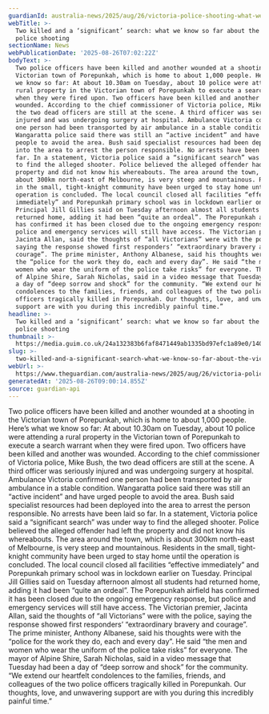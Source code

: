 ```yaml
---
guardianId: australia-news/2025/aug/26/victoria-police-shooting-what-we-know-so-far-ntwnfb
webTitle: >-
  Two killed and a ‘significant’ search: what we know so far about the Victorian
  police shooting
sectionName: News
webPublicationDate: '2025-08-26T07:02:22Z'
bodyText: >-
  Two police officers have been killed and another wounded at a shooting in the
  Victorian town of Porepunkah, which is home to about 1,000 people. Here’s what
  we know so far: At about 10.30am on Tuesday, about 10 police were attending a
  rural property in the Victorian town of Porepunkah to execute a search warrant
  when they were fired upon. Two officers have been killed and another was
  wounded. According to the chief commissioner of Victoria police, Mike Bush,
  the two dead officers are still at the scene. A third officer was seriously
  injured and was undergoing surgery at hospital. Ambulance Victoria confirmed
  one person had been transported by air ambulance in a stable condition.
  Wangaratta police said there was still an “active incident” and have urged
  people to avoid the area. Bush said specialist resources had been deployed
  into the area to arrest the person responsible. No arrests have been laid so
  far. In a statement, Victoria police said a “significant search” was under way
  to find the alleged shooter. Police believed the alleged offender had left the
  property and did not know his whereabouts. The area around the town, which is
  about 300km north-east of Melbourne, is very steep and mountainous. Residents
  in the small, tight-knight community have been urged to stay home until the
  operation is concluded. The local council closed all facilities “effective
  immediately” and Porepunkah primary school was in lockdown earlier on Tuesday.
  Principal Jill Gillies said on Tuesday afternoon almost all students had
  returned home, adding it had been “quite an ordeal”. The Porepunkah airfield
  has confirmed it has been closed due to the ongoing emergency response, but
  police and emergency services will still have access. The Victorian premier,
  Jacinta Allan, said the thoughts of “all Victorians” were with the police,
  saying the response showed first responders’ “extraordinary bravery and
  courage”. The prime minister, Anthony Albanese, said his thoughts were with
  the “police for the work they do, each and every day”. He said “the men and
  women who wear the uniform of the police take risks” for everyone. The mayor
  of Alpine Shire, Sarah Nicholas, said in a video message that Tuesday had been
  a day of “deep sorrow and shock” for the community. “We extend our heartfelt
  condolences to the families, friends, and colleagues of the two police
  officers tragically killed in Porepunkah. Our thoughts, love, and unwavering
  support are with you during this incredibly painful time.”
headline: >-
  Two killed and a ‘significant’ search: what we know so far about the Victorian
  police shooting
thumbnail: >-
  https://media.guim.co.uk/24a132383b6faf8471449ab1335bd97efc1a89e0/140_4_1342_1074/500.jpg
slug: >-
  two-killed-and-a-significant-search-what-we-know-so-far-about-the-victorian-police-shooting
webUrl: >-
  https://www.theguardian.com/australia-news/2025/aug/26/victoria-police-shooting-what-we-know-so-far-ntwnfb
generatedAt: '2025-08-26T09:00:14.855Z'
source: guardian-api
---
```

Two police officers have been killed and another wounded at a shooting in the Victorian town of Porepunkah, which is home to about 1,000 people. Here’s what we know so far: At about 10.30am on Tuesday, about 10 police were attending a rural property in the Victorian town of Porepunkah to execute a search warrant when they were fired upon. Two officers have been killed and another was wounded. According to the chief commissioner of Victoria police, Mike Bush, the two dead officers are still at the scene. A third officer was seriously injured and was undergoing surgery at hospital. Ambulance Victoria confirmed one person had been transported by air ambulance in a stable condition. Wangaratta police said there was still an “active incident” and have urged people to avoid the area. Bush said specialist resources had been deployed into the area to arrest the person responsible. No arrests have been laid so far. In a statement, Victoria police said a “significant search” was under way to find the alleged shooter. Police believed the alleged offender had left the property and did not know his whereabouts. The area around the town, which is about 300km north-east of Melbourne, is very steep and mountainous. Residents in the small, tight-knight community have been urged to stay home until the operation is concluded. The local council closed all facilities “effective immediately” and Porepunkah primary school was in lockdown earlier on Tuesday. Principal Jill Gillies said on Tuesday afternoon almost all students had returned home, adding it had been “quite an ordeal”. The Porepunkah airfield has confirmed it has been closed due to the ongoing emergency response, but police and emergency services will still have access. The Victorian premier, Jacinta Allan, said the thoughts of “all Victorians” were with the police, saying the response showed first responders’ “extraordinary bravery and courage”. The prime minister, Anthony Albanese, said his thoughts were with the “police for the work they do, each and every day”. He said “the men and women who wear the uniform of the police take risks” for everyone. The mayor of Alpine Shire, Sarah Nicholas, said in a video message that Tuesday had been a day of “deep sorrow and shock” for the community. “We extend our heartfelt condolences to the families, friends, and colleagues of the two police officers tragically killed in Porepunkah. Our thoughts, love, and unwavering support are with you during this incredibly painful time.”
